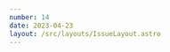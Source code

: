 ```yaml
---
number: 14
date: 2023-04-23
layout: /src/layouts/IssueLayout.astro
---
```



<Title title={`Issue ${frontmatter.number}`} date={frontmatter.date} />

<NewsletterSponsorSlot
  title="Put your mobile releases on autopilot."
  url="https://get.runway.team/get-started?utm_campaign%3DiOS%20CI%20Newsletter%26utm_medium%3Dweb%26utm_source%3DiOS%20CI%20Newsletter%20Issue%2014%26utm_content%3Dapr_23_23"
  description="No more cat-herding, spreadsheets, or steady drip of manual busywork. Runway helps your team level up your release coordination and automation, from kickoff to release to rollout."
  image="/assets/sponsors/runway-alt.png"
/>

Hey everyone! 👋 Welcome to the **fourteenth** issue of the iOS CI Newsletter. I hope you've all had a fantastic couple of weeks!

By the time this issue of the newsletter goes out, I will be back in the UK after an amazing week in New York. I had an amazing time speaking about Xcode Cloud at [NYSwifty](https://twitter.com/nyswifty) and spent the rest of the week exploring the city and catching up with people.

If you weren't able to attend the conference in person or online, make sure you keep an eye on [NYSwifty](https://twitter.com/nyswifty)'s Twitter as they will publish recordings of all talks at some point. In the meantime, [you can download my slides](https://pol.link/nyswifty?utm_campaign%3DiOS%20CI%20Newsletter%26utm_medium%3Dweb%26utm_source%3DiOS%20CI%20Newsletter%20Issue%2014%26utm_content%3Dapr_23_23) and send me a message if you have any questions or want to discuss Xcode Cloud! ☁️

## [☁️ Deploying beta versions using Xcode Cloud](https://www.polpiella.dev/how-to-deploy-beta-versions-of-your-app-to-testflight-and-appcenter-with-xcode-cloud?utm_campaign%3DiOS%20CI%20Newsletter%26utm_medium%3Dweb%26utm_source%3DiOS%20CI%20Newsletter%20Issue%2014%26utm_content%3Dapr_23_23)

Xcode Cloud makes it very easy to **automate an app's deployment process** and can help you start uploading builds to TestFlight with **just a few clicks**.

Things start getting a bit more complex though if you have extra requirements such as distributing your app's beta versions to an external service such as [Microsoft's AppCenter](https://appcenter.ms). Worry not though, after reading this article you will know all about deploying beta versions to both TestFlight and any external services 📦.

## [🧰 Installing and managing Swift toolchains with Swiftly](https://github.com/swift-server/swiftly?utm_campaign%3DiOS%20CI%20Newsletter%26utm_medium%3Dweb%26utm_source%3DiOS%20CI%20Newsletter%20Issue%2014%26utm_content%3Dapr_23_23)

I attended [Tim](https://twitter.com/0xTim)'s talk at [NYSwifty](https://twitter.com/nyswifty) this week on the current state of Swift on the server. During this talk, he mentioned a new project that the [Swift Server Work Group](https://swift.org/sswg) are currently working on: **Swiftly**.

Swiftly allows you to **install and manage Swift toolchains across multiple architectures and operating systems**. While it is still early days in the development of the command line tool, it is now available for everyone to try and contribute to ✍️.

## [🏉 A behind-the-scenes look into Rugby's latest update](https://swiftyfinch.github.io/en/2023-04-22-rugby-remastered?utm_campaign%3DiOS%20CI%20Newsletter%26utm_medium%3Dweb%26utm_source%3DiOS%20CI%20Newsletter%20Issue%2014%26utm_content%3Dapr_23_23)

If you've ever worked on a project that uses CocoaPods as a dependency manager, you will know how **time-consuming** it can be to install and build pods, which can really slow down your CI workflows.

For this reason, [Vyacheslav Khorkov](https://twitter.com/swiftyfinch) came up with a command line tool called Rugby, which helps speed up the process by introducing smarter caching into the install/build process of pod dependencies. Even if you don't use CocoaPods I would thoroughly recommend reading this behind-the-scenes article on what went into making the latest Rugby update as it talks about how to solve some interesting challenges 🏉.

## [📑 Linting your documentation on CI](https://getstream.io/blog/linting-documentation-with-vale/#setting-vale-up-in-ci?utm_campaign%3DiOS%20CI%20Newsletter%26utm_medium%3Dweb%26utm_source%3DiOS%20CI%20Newsletter%20Issue%2014%26utm_content%3Dapr_23_23)

At the end of last year, I was introduced to [vale.sh](https://vale.sh) by [Jeroen Leenarts](https://twitter.com/AppForce1) at the Do iOS conference in Amsterdam. Ever since I have been using the tool to make sure my documentation adheres to a set of styles and standards and I am even using it to lint for tutorial-style articles on my blog.

In this article, [Jeroen](https://twitter.com/AppForce1) describes why and how you would use [vale.sh](https://vale.sh) and, amongst many other things, how you can set up a CI/CD workflow to lint your project's documentation.

## [🍕 Should you use CI/CD as an indie dev?](https://blog.codemagic.io/deep-dish-swift-2023?utm_campaign%3DiOS%20CI%20Newsletter%26utm_medium%3Dweb%26utm_source%3DiOS%20CI%20Newsletter%20Issue%2014%26utm_content%3Dapr_23_23)

One of the questions that I get very often is whether **it is worth setting up CI/CD workflows as an indie or solo developer**. [Rudrank Riyam](https://twitter.com/rudrankriyam) is giving a talk on exactly this at [Deep Dish Swift](https://twitter.com/DeepDishSwift) next week! 🍕

If you're in or around Chicago, I would thoroughly recommend attending the conference and making sure you don't miss [Rudrank](http://twitter.com/rudrankriyam)'s talk, which sounds super exciting and interesting! Furthermore, [Rudrank](http://twitter.com/rudrankriyam) has written an article on [Codemagic](https://twitter.com/codemagicio)'s blog about what to expect from the conference 🤩.

## [💡A technical guide to Mobile CI/CD](https://wolfia.com/blog/streamlining-mobile-app-development?utm_campaign%3DiOS%20CI%20Newsletter%26utm_medium%3Dweb%26utm_source%3DiOS%20CI%20Newsletter%20Issue%2014%26utm_content%3Dapr_23_23)

In this article on [Wolfia](https://twitter.com/wolfia_app)'s blog, [Naren Manoharan](https://twitter.com/narenmano) gives an excellent overview of what mobile CI/CD is and what it can be used for.

I would thoroughly recommend reading through this article if you're starting out with CI/CD and want to learn more about it or if you've got experience with it but want a refresher on some of the concepts 👏.

## [🚀 Fastlane 2.212.2 is out!](https://github.com/fastlane/fastlane/releases/tag/2.212.2?utm_campaign%3DiOS%20CI%20Newsletter%26utm_medium%3Dweb%26utm_source%3DiOS%20CI%20Newsletter%20Issue%2014%26utm_content%3Dapr_23_23)

A new release of [Fastlane](https://twitter.com/FastlaneTools) is now out with numerous improvements and bug fixes. Among some other great changes, this release includes [one of my contributions which makes deliver's verify_only option work out of the box again by using altool instead of the iTunes Transporter](https://github.com/fastlane/fastlane/pull/20738).

I want to thank [Josh Holtz](https://twitter.com/joshdholtz) for getting the release out and [@giginet](https://twitter.com/giginet) for helping see the work through and reviewing my pull request 🎉.
